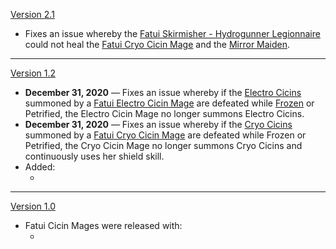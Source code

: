 {{Change History/Header}}
[[Version 2.1]]
* Fixes an issue whereby the [[Fatui Skirmisher - Hydrogunner Legionnaire]] could not heal the [[Fatui Cryo Cicin Mage]] and the [[Mirror Maiden]].
----
[[Version 1.2]]
* '''December 31, 2020''' &mdash; Fixes an issue whereby if the [[Electro Cicin]]s summoned by a [[Fatui Electro Cicin Mage]] are defeated while [[Frozen]] or Petrified, the Electro Cicin Mage no longer summons Electro Cicins.
* '''December 31, 2020''' &mdash; Fixes an issue whereby if the [[Cryo Cicin]]s summoned by a [[Fatui Cryo Cicin Mage]] are defeated while Frozen or Petrified, the Cryo Cicin Mage no longer summons Cryo Cicins and continuously uses her shield skill.
* Added:
** {{Enemy|Fatui Cryo Cicin Mage}}
----
[[Version 1.0]]
* Fatui Cicin Mages were released with:
** {{Enemy|Fatui Electro Cicin Mage}}